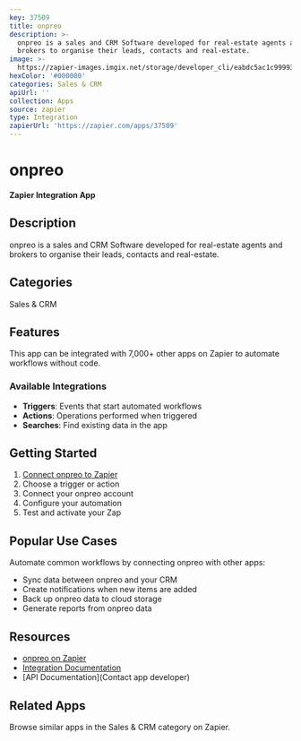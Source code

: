 ```yaml
---
key: 37509
title: onpreo
description: >-
  onpreo is a sales and CRM Software developed for real-estate agents and
  brokers to organise their leads, contacts and real-estate.
image: >-
  https://zapier-images.imgix.net/storage/developer_cli/eabdc5ac1c99993ba3959c0cfc24f38c.png?auto=format%2Ccompress&ixlib=python-3.0.0&q=50
hexColor: '#000000'
categories: Sales & CRM
apiUrl: ''
collection: Apps
source: zapier
type: Integration
zapierUrl: 'https://zapier.com/apps/37509'
---
```

# onpreo

**Zapier Integration App**

## Description

onpreo is a sales and CRM Software developed for real-estate agents and brokers to organise their leads, contacts and real-estate.

## Categories

Sales & CRM

## Features

This app can be integrated with 7,000+ other apps on Zapier to automate workflows without code.

### Available Integrations

- **Triggers**: Events that start automated workflows
- **Actions**: Operations performed when triggered
- **Searches**: Find existing data in the app

## Getting Started

1. [Connect onpreo to Zapier](https://zapier.com/apps/37509)
2. Choose a trigger or action
3. Connect your onpreo account
4. Configure your automation
5. Test and activate your Zap

## Popular Use Cases

Automate common workflows by connecting onpreo with other apps:

- Sync data between onpreo and your CRM
- Create notifications when new items are added
- Back up onpreo data to cloud storage
- Generate reports from onpreo data

## Resources

- [onpreo on Zapier](https://zapier.com/apps/37509)
- [Integration Documentation](https://zapier.com/apps/37509/integrations)
- [API Documentation](Contact app developer)

## Related Apps

Browse similar apps in the Sales & CRM category on Zapier.
